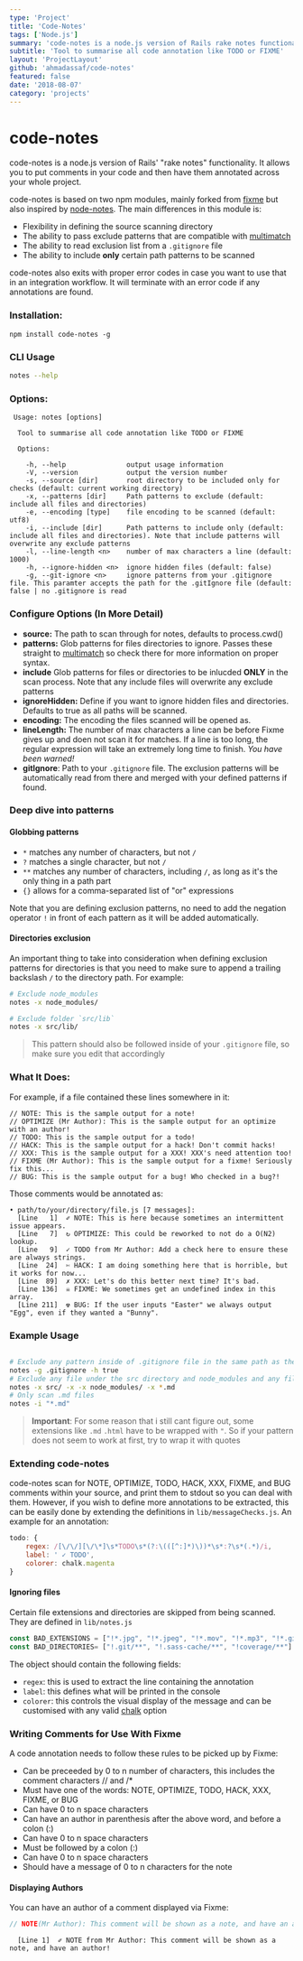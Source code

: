 ```yaml
---
type: 'Project'
title: 'Code-Notes'
tags: ['Node.js']
summary: 'code-notes is a node.js version of Rails rake notes functionality. It allows you to put comments in your code and then have them annotated across your whole project'
subtitle: 'Tool to summarise all code annotation like TODO or FIXME'
layout: 'ProjectLayout'
github: 'ahmadassaf/code-notes'
featured: false
date: '2018-08-07'
category: 'projects'
---
```


# code-notes

code-notes is a node.js version of Rails' "rake notes" functionality. It allows you to put comments in your code and then have them annotated across your whole project.

code-notes is based on two npm modules, mainly forked from [fixme](https://github.com/JohnPostlethwait/fixme) but also inspired by [node-notes](https://github.com/stephenb/node-notes). The main differences in this module is:

 - Flexibility in defining the source scanning directory
 - The ability to pass exclude patterns that are compatible with [multimatch](https://github.com/sindresorhus/multimatch)
 - The ability to read exclusion list from a `.gitignore` file
 - The ability to include **only** certain path patterns to be scanned

code-notes also exits with proper error codes in case you want to use that in an integration workflow. It will terminate with an error code if any annotations are found.

### Installation:

    npm install code-notes -g

### CLI Usage ###

```sh
notes --help
```

### Options:

```
 Usage: notes [options]

  Tool to summarise all code annotation like TODO or FIXME

  Options:

    -h, --help               output usage information
    -V, --version            output the version number
    -s, --source [dir]       root directory to be included only for checks (default: current working directory)
    -x, --patterns [dir]     Path patterns to exclude (default: include all files and directories)
    -e, --encoding [type]    file encoding to be scanned (default: utf8)
    -i, --include [dir]      Path patterns to include only (default: include all files and directories). Note that include patterns will overwrite any exclude patterns
    -l, --line-length <n>    number of max characters a line (default: 1000)
    -h, --ignore-hidden <n>  ignore hidden files (default: false)
    -g, --git-ignore <n>     ignore patterns from your .gitignore file. This paramter accepts the path for the .gitIgnore file (default: false | no .gitignore is read
```

### Configure Options (In More Detail)

  * **source:** The path to scan through for notes, defaults to process.cwd()
  * **patterns:** Glob patterns for files directories to ignore. Passes these straight to [multimatch](https://github.com/sindresorhus/multimatch) so check there for more information on proper syntax.
  * **include** Glob patterns for files or directories to be inlucded **ONLY** in the scan process. Note that any include files will overwrite any exclude patterns
  * **ignoreHidden:** Define if you want to ignore hidden files and directories. Defaults to true as all paths will be scanned.
  * **encoding:** The encoding the files scanned will be opened as.
  * **lineLength:** The number of max characters a line can be before Fixme gives up and doen not scan it for matches. If a line is too long, the regular expression will take an extremely long time to finish. *You have been warned!*
  * **gitIgnore**: Path to your `.gitignore` file. The exclusion patterns will be automatically read from there and merged with your defined patterns if found.

### Deep dive into patterns

#### Globbing patterns

- `*` matches any number of characters, but not `/`
- `?` matches a single character, but not `/`
- `**` matches any number of characters, including `/`, as long as it's the only thing in a path part
- `{}` allows for a comma-separated list of "or" expressions

Note that you are defining exclusion patterns, no need to add the negation operator `!` in front of each pattern as it will be added automatically.

#### Directories exclusion

An important thing to take into consideration when defining exclusion patterns for directories is that you need to make sure to append a trailing backslash `/` to the directory path. For example:

```bash
# Exclude node_modules
notes -x node_modules/

# Exclude folder `src/lib`
notes -x src/lib/
```

> This pattern should also be followed inside of your `.gitignore` file, so make sure you edit that accordingly

### What It Does:

For example, if a file contained these lines somewhere in it:

```
// NOTE: This is the sample output for a note!
// OPTIMIZE (Mr Author): This is the sample output for an optimize with an author!
// TODO: This is the sample output for a todo!
// HACK: This is the sample output for a hack! Don't commit hacks!
// XXX: This is the sample output for a XXX! XXX's need attention too!
// FIXME (Mr Author): This is the sample output for a fixme! Seriously fix this...
// BUG: This is the sample output for a bug! Who checked in a bug?!
```

Those comments would be annotated as:

```
• path/to/your/directory/file.js [7 messages]:
  [Line   1]  ✐ NOTE: This is here because sometimes an intermittent issue appears.
  [Line   7]  ↻ OPTIMIZE: This could be reworked to not do a O(N2) lookup.
  [Line   9]  ✓ TODO from Mr Author: Add a check here to ensure these are always strings.
  [Line  24]  ✄ HACK: I am doing something here that is horrible, but it works for now...
  [Line  89]  ✗ XXX: Let's do this better next time? It's bad.
  [Line 136]  ☠ FIXME: We sometimes get an undefined index in this array.
  [Line 211]  ☢ BUG: If the user inputs "Easter" we always output "Egg", even if they wanted a "Bunny".
```

### Example Usage

```bash

# Exclude any pattern inside of .gitignore file in the same path as the script is run and ignore any hidden files and folders
notes -g .gitignore -h true
# Exclude any file under the src directory and node_modules and any file with .md extension
notes -x src/ -x -x node_modules/ -x *.md
# Only scan .md files
notes -i "*.md"
```

> **Important**: For some reason that i still cant figure out, some extensions like `.md` `.html` have to be wrapped with `"`. So if your pattern does not seem to work at first, try to wrap it with quotes

### Extending code-notes

code-notes scan for NOTE, OPTIMIZE, TODO, HACK, XXX, FIXME, and BUG comments within your source, and print them to stdout so you can deal with them. However, if you wish to define more annotations to be extracted, this can be easily done by extending the definitions in `lib/messageChecks.js`. An example for an annotation:

```javascript
todo: {
	regex: /[\/\/][\/\*]\s*TODO\s*(?:\(([^:]*)\))*\s*:?\s*(.*)/i,
	label: ' ✓ TODO',
	colorer: chalk.magenta
}
```

#### Ignoring files

Certain file extensions and directories are skipped from being scanned. They are defined in `lib/notes.js`

```javascript
const BAD_EXTENSIONS = ["!*.jpg", "!*.jpeg", "!*.mov", "!*.mp3", "!*.gif", "!*.png", "!*.log", "!*.bin", "!*.psd", "!*.swf", "!*.fla", "!*.ico", "!*.jar", "!*.war", "!*.ear", "!*.zip", "!*.tar.gz", "!*.rar"];
const BAD_DIRECTORIES= ["!.git/**", "!.sass-cache/**", "!coverage/**"]
```

The object should contain the following fields:

 - `regex`: this is used to extract the line containing the annotation
 - `label`: this defines what will be printed in the console
 - `colorer`: this controls the visual display of the message and can be customised with any valid [chalk](https://www.npmjs.com/package/chalk) option


### Writing Comments for Use With Fixme ###

A code annotation needs to follow these rules to be picked up by Fixme:

  * Can be preceeded by 0 to n number of characters, this includes the comment characters // and /*
  * Must have one of the words: NOTE, OPTIMIZE, TODO, HACK, XXX, FIXME, or BUG
  * Can have 0 to n space characters
  * Can have an author in parenthesis after the above word, and before a colon (:)
  * Can have 0 to n space characters
  * Must be followed by a colon (:)
  * Can have 0 to n space characters
  * Should have a message of 0 to n characters for the note

#### Displaying Authors ####

You can have an author of a comment displayed via Fixme:

```javascript
// NOTE(Mr Author): This comment will be shown as a note, and have an author!
```

```shell
  [Line 1]  ✐ NOTE from Mr Author: This comment will be shown as a note, and have an author!
```